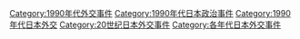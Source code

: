 [[Category:1990年代外交事件|Category:1990年代外交事件]]
[[Category:1990年代日本政治事件|Category:1990年代日本政治事件]]
[[Category:1990年代日本外交|Category:1990年代日本外交]]
[[Category:20世纪日本外交事件|Category:20世纪日本外交事件]]
[[Category:各年代日本外交事件|Category:各年代日本外交事件]]